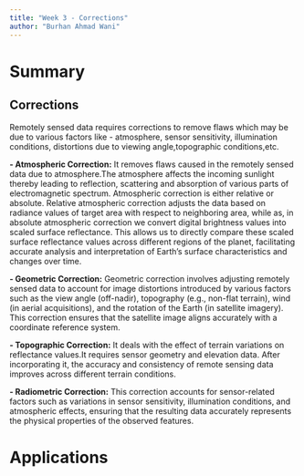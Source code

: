 ```yaml
---
title: "Week 3 - Corrections"
author: "Burhan Ahmad Wani"
---
```


# Summary

## Corrections
Remotely sensed data requires corrections to remove flaws which may be due to various factors like - atmosphere, sensor sensitivity, illumination conditions, distortions due to viewing angle,topographic conditions,etc.

**- Atmospheric Correction:**
It removes flaws caused in the remotely sensed data due to atmosphere.The atmosphere affects the incoming sunlight thereby leading to reflection, scattering and absorption of various parts of electromagnetic spectrum.
Atmospheric correction is either relative or absolute. Relative atmospheric correction adjusts the data based on radiance values of target area with respect to neighboring area, while as, in absolute atmospheric correction  we convert digital brightness values into scaled surface reflectance. This allows us to directly compare these scaled surface reflectance values across different regions of the planet, facilitating accurate analysis and interpretation of Earth's surface characteristics and changes over time.

**- Geometric Correction:**
Geometric correction involves adjusting remotely sensed data to account for image distortions introduced by various factors such as the view angle (off-nadir), topography (e.g., non-flat terrain), wind (in aerial acquisitions), and the rotation of the Earth (in satellite imagery). This correction ensures that the satellite image aligns accurately with a coordinate reference system.

**- Topographic Correction:**
It deals with the effect of terrain variations on reflectance values.It requires sensor geometry and elevation data. After incorporating it, the accuracy and consistency of remote sensing data improves across different terrain conditions.

**- Radiometric Correction:**
This correction accounts for sensor-related factors such as variations in sensor sensitivity, illumination conditions, and atmospheric effects, ensuring that the resulting data accurately represents the physical properties of the observed features.

# Applications